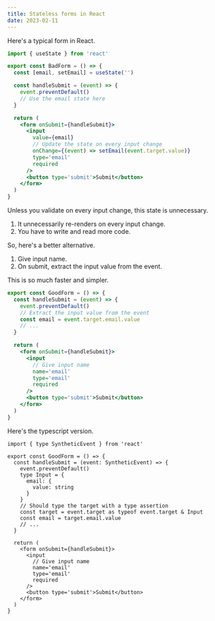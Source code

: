 ```yaml
---
title: Stateless forms in React
date: 2023-02-11
---
```


Here's a typical form in React.

```jsx:BadForm.jsx
import { useState } from 'react'

export const BadForm = () => {
  const [email, setEmail] = useState('')

  const handleSubmit = (event) => {
    event.preventDefault()
    // Use the email state here
  }

  return (
    <form onSubmit={handleSubmit}>
      <input
        value={email}
        // Update the state on every input change
        onChange={(event) => setEmail(event.target.value)}
        type='email'
        required
      />
      <button type='submit'>Submit</button>
    </form>
  )
}
```

Unless you validate on every input change, this state is unnecessary.

1. It unnecessarily re-renders on every input change.
2. You have to write and read more code.

So, here's a better alternative.

1. Give input name.
2. On submit, extract the input value from the event.

This is so much faster and simpler.

```jsx:GoodForm.jsx
export const GoodForm = () => {
  const handleSubmit = (event) => {
    event.preventDefault()
    // Extract the input value from the event
    const email = event.target.email.value
    // ...
  }

  return (
    <form onSubmit={handleSubmit}>
      <input
        // Give input name
        name='email'
        type='email'
        required
      />
      <button type='submit'>Submit</button>
    </form>
  )
}
```

Here's the typescript version.

```tsx:GoodForm.tsx
import { type SyntheticEvent } from 'react'

export const GoodForm = () => {
  const handleSubmit = (event: SyntheticEvent) => {
    event.preventDefault()
    type Input = {
      email: {
        value: string
      }
    }
    // Should type the target with a type assertion
    const target = event.target as typeof event.target & Input
    const email = target.email.value
    // ...
  }

  return (
    <form onSubmit={handleSubmit}>
      <input
        // Give input name
        name='email'
        type='email'
        required
      />
      <button type='submit'>Submit</button>
    </form>
  )
}
```
